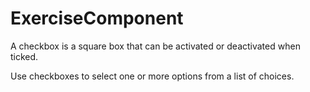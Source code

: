 

<Meta component={ExerciseComponent} title="Lessons/10 - Compound Components Pattern 🚧/Exercise" />

# ExerciseComponent

A checkbox is a square box that can be activated or deactivated when ticked. 

Use checkboxes to select one or more options from a list of choices.
